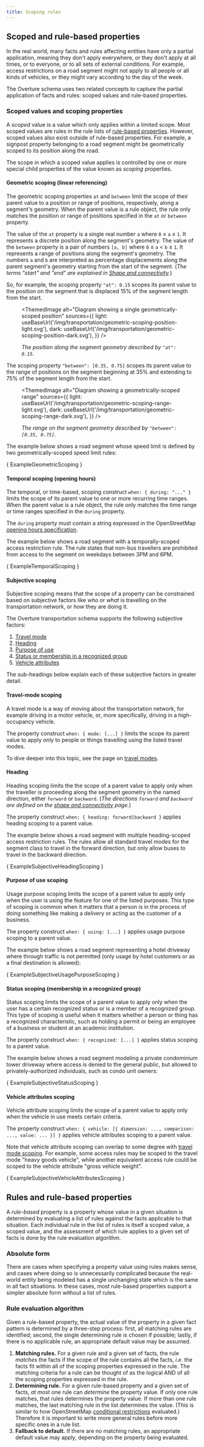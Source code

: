 ```yaml
---
title: Scoping rules
---
```




## Scoped and rule-based properties

In the real world, many facts and rules affecting entities have
only a partial application, meaning they don't apply everywhere, or
they don't apply at all times, or to everyone, or to all sets of
external conditions. For example, access restrictions on a road segment
might not apply to all people or all kinds of vehicles, or they might
vary according to the day of the week. <!-- add another example that is not transportation focused -->

The Overture schema uses two related concepts to capture the partial application of facts and rules: scoped values and rule-based properties.

### Scoped values and scoping properties

A *scoped* value is a value which only applies within a limited scope.
Most scoped values are rules in the rule lists of
[rule-based properties](#rules-and-rule-based-properties). However,
scoped values also exist outside of rule-based properties. For
example, a signpost property belonging to a road segment might be
geometrically scoped to its position along the road.

The scope in which a scoped value applies is controlled by one or more
special child properties of the value known as *scoping* properties.

#### Geometric scoping (linear referencing)

<Tabs>
  <TabItem value="description" label="Description" default>

The geometric scoping properties `at` and `between` limit the scope of their parent value to a position or range of positions, respectively, along a segment's geometry. When the parent value is a rule object, the rule only matches the position or range of positions specified in the `at` or `between` property.

The value of the `at` property is a single real number `a` where `0` &le; `a`
&le; `1`. It represents a discrete position along the segment's geometry. The
value of the `between` property is a pair of numbers `[a, b]` where `0` &le;
`a` &lt; `b` &le; `1`. It represents a range of positions along the segment's
geometry. The numbers `a` and `b` are interpreted as percentage displacements
along the parent segment's geometry starting from the start of the segment.
(*The terms "start" and "end" are explained in
[Shape and connectivity](https://docs.overturemaps.org/guides/transportation/shape-connectivity).*)

So, for example, the scoping property `"at": 0.15` scopes its parent value
to the position on the segment that is displaced 15% of the segment length from
the start.

<div style={{textAlign: 'center'}}>

<figure>

<ThemedImage
  alt="Diagram showing a single geometrically-scoped position"
  sources={{
    light: useBaseUrl('/img/transportation/geometric-scoping-position-light.svg'),
    dark: useBaseUrl('/img/transportation/geometric-scoping-position-dark.svg'),
  }}
/>

<figcaption>

<div style={{textAlign: 'center'}}>

*The position along the segment geometry described by `"at": 0.15`.*

</div>

</figcaption>
</figure>

</div>

The scoping property `"between": [0.35, 0.75]` scopes its parent value to the
range of positions on the segment beginning at 35% and extending to 75% of the
segment length from the start.

<div style={{textAlign: 'center'}}>

<figure>

<ThemedImage
  alt="Diagram showing a geometrically-scoped range"
  sources={{
    light: useBaseUrl('/img/transportation/geometric-scoping-range-light.svg'),
    dark: useBaseUrl('/img/transportation/geometric-scoping-range-dark.svg'),
  }}
/>

<figcaption>

<div style={{textAlign: 'center'}}>

*The range on the segment geometry described by `"between": [0.35, 0.75]`.*

</div>

</figcaption>
</figure>

</div>

  </TabItem>
  <TabItem value="example" label="Example" default>

The example below shows a road segment whose speed limit is defined by
two geometrically-scoped speed limit rules:

<CodeBlock language="yaml">{ ExampleGeometricScoping }</CodeBlock>

  </TabItem>
</Tabs>

#### Temporal scoping (opening hours)

<Tabs>
  <TabItem value="description" label="Description" default>

The temporal, or time-based, scoping construct `when: { during: "..." }` limits
the scope of its parent value to one or more recurring time ranges. When the
parent value is a rule object, the rule only matches the time range or time
ranges specified in the `during` property.

The `during` property must contain a string expressed in the OpenStreetMap
[opening hours specification](https://wiki.openstreetmap.org/wiki/Key:opening_hours/specification).

  </TabItem>
  <TabItem value="example" label="Example" default>

The example below shows a road segment with a temporally-scoped access
restriction rule. The rule states that non-bus travellers are prohibited
from access to the segment on weekdays between 3PM and 6PM.

<CodeBlock language="yaml">{ ExampleTemporalScoping }</CodeBlock>

  </TabItem>
</Tabs>

<!-- TODO: Document side scoping here. -->

#### Subjective scoping

Subjective scoping means that the scope of a property can be constrained based
on subjective factors like *who* or *what* is travelling on the transportation
network, or *how* they are doing it.

The Overture transportation schema supports the following subjective factors:

1. [Travel mode](#travel-mode-scoping)
1. [Heading](#heading)
1. [Purpose of use](#purpose-of-use-scoping)
1. [Status or membership in a recognized group](#status-scoping-membership-in-a-recognized-group)
1. [Vehicle attributes](#vehicle-attributes-scoping)

The sub-headings below explain each of these subjective factors in greater
detail.

#### Travel-mode scoping

A travel mode is a way of moving about the transportation network, for
example driving in a motor vehicle, or, more specifically, driving in a
high-occupancy vehicle.

The property construct `when: { mode: [...] }` limits the scope its
parent value to apply only to people or things travelling using the
listed travel modes.

To dive deeper into this topic, see the page on [travel modes](https://docs.overturemaps.org/guides/transportation/travel-modes).

#### Heading

<Tabs>
  <TabItem value="description" label="Description" default>

Heading scoping limits the the scope of a parent value to apply only
when the traveller is proceeding along the segment geometry in the named
direction, either `forward` or `backward`. (*The directions `forward`
and `backward` are defined on the [shape and connectivity](https://docs.overturemaps.org/guides/transportation/shape-connectivity) page.*)

The property construct `when: { heading: forward|backward }` applies
heading scoping to a parent value.


  </TabItem>
  <TabItem value="example" label="Example" default>

The example below shows a road segment with multiple heading-scoped
access restriction rules. The rules allow all standard travel modes for
the segment class to travel in the forward direction, but only allow
buses to travel in the backward direction.

<CodeBlock language="yaml">{ ExampleSubjectiveHeadingScoping }</CodeBlock>
  </TabItem>
</Tabs>


#### Purpose of use scoping

<Tabs>
  <TabItem value="description" label="Description" default>

Usage purpose scoping limits the scope of a parent value to apply only
when the user is using the feature for one of the listed purposes. This
type of scoping is common when it matters that a person is in the
process of doing something like making a delivery or acting as the
customer of a business.

The property construct `when: { using: [...] }` applies usage purpose
scoping to a parent value.

  </TabItem>
  <TabItem value="example" label="Example" default>

The example below shows a road segment representing a hotel driveway
where through traffic is not permitted (only usage by hotel customers
or as a final destination is allowed):

<CodeBlock language="yaml">{ ExampleSubjectiveUsagePurposeScoping }</CodeBlock>

  </TabItem>
</Tabs>

#### Status scoping (membership in a recognized group)

<Tabs>
  <TabItem value="description" label="Description" default>

Status scoping limits the scope of a parent value to apply only when the
user has a certain recognized status or is a member of a recognized
group. This type of scoping is useful when it matters whether a person
or thing has a recognized characteristic, such as holding a permit or
being an employee of a business or student at an academic institution.

The property construct `when: { recognized: [...] }` applies status
scoping to a parent value.

  </TabItem>
  <TabItem value="example" label="Example" default>

The example below shows a road segment modeling a private condominium
tower driveway where access is denied to the general public, but allowed
to privately-authorized individuals, such as condo unit owners:

<CodeBlock language="yaml">{ ExampleSubjectiveStatusScoping }</CodeBlock>

  </TabItem>
</Tabs>

#### Vehicle attributes scoping

<Tabs>
  <TabItem value="description" label="Description" default>

Vehicle attribute scoping limits the scope of a parent value to apply
only when the vehicle in use meets certain criteria.

The property construct `when: { vehicle: [{ dimension: ..., comparison: ..., value: ... }] }` applies vehicle
attributes scoping to a parent value.

Note that vehicle attribute scoping can overlap to some degree with
[travel mode scoping](#travel-mode-scoping). For example, some access
rules may be scoped to the travel mode "heavy goods vehicle", while
another equivalent access rule could be scoped to the vehicle attribute
"gross vehicle weight".

  </TabItem>
  <TabItem value="example" label="Example" default>

<CodeBlock language="yaml">{ ExampleSubjectiveVehicleAttributesScoping }</CodeBlock>

  </TabItem>
</Tabs>


<!--

TODO: Environmental scoping is omitted from the documentation for the
      time being, since we have not yet implemented the `conditions`
      property documented in: https://wiki.overturemaps.org/x/PAcG.
      See also: https://github.com/OvertureMaps/schema-wg/issues/146.

### Environmental scoping

-->

## Rules and rule-based properties

A *rule-based* property is a property whose value in a given situation is
determined by evaluating a list of rules against the facts applicable to that
situation. Each individual rule in the list of rules is itself a scoped value,
a scoped value, and the assessment of which rule applies to a given set of facts
is done by the rule evaluation algorithm.

### Absolute form

There are cases when specifying a property value using rules makes sense, and
cases where doing so is unnecessarily complicated because the real-world entity
being modeled has a single unchanging state which is the same in all fact
situations. In these cases, most rule-based properties support a simpler
absolute form without a list of rules.


<div style={{ clear: "both" }}/>

### Rule evaluation algorithm

Given a rule-based property, the actual value of the property in a given fact
pattern is determined by a three-step process: first, all matching rules are
identified; second, the single determining rule is chosen if possible; lastly,
if there is no applicable rule, an appropriate default value may be assumed.

1. **Matching rules.** For a given rule and a given set of facts, the rule
   *matches* the facts if the scope of the rule contains all the facts, *i.e.*
   the facts fit within all of the scoping properties expressed in the rule. The
   matching criteria for a rule can be thought of as the logical AND of all the
   scoping properties expressed in the rule.
2. **Determining rule.** For a given rule-based property and a given set of
   facts, *at most* one rule can *determine* the property value. If only one
   rule matches, that rules determines the property value. If more than one rule
   matches, the last matching rule in the list determines the value. (This is
   similar to how OpenStreetMap [conditional restrictions](https://wiki.openstreetmap.org/wiki/Conditional_restrictions)
   evaluated.) Therefore it is important to write more general rules before more
   specific ones in a rule list.
3. **Fallback to default.** If there are no matching rules, an appropriate
   default value may apply, depending on the property being evaluated.
